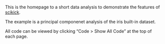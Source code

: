 This is the homepage to a short data analysis to demonstrate the features of
[scikick](https://github.com/matthewcarlucci/scikick).

The example is a principal componenet analysis of the iris built-in dataset.

All code can be viewed by clicking "Code > Show All Code" at the top of each page.




